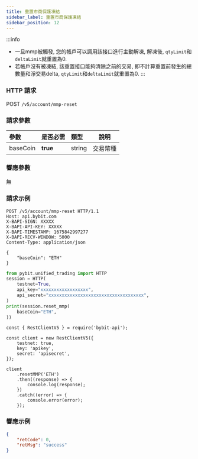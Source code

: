 ```yaml
---
title: 重置市商保護凍結
sidebar_label: 重置市商保護凍結
sidebar_position: 12
---
```


:::info
* 一旦mmp被觸發, 您的帳戶可以調用該接口進行主動解凍, 解凍後, `qtyLimit`和`deltaLimit`就重置為0.
* 若帳戶沒有被凍結, 該重置接口能夠清除之前的交易, 即不計算重置前發生的總數量和淨交易delta, `qtyLimit`和`deltaLimit`就重置為0.
:::

### HTTP 請求
POST `/v5/account/mmp-reset`

### 請求參數
| 參數 | 是否必需 | 類型 | 說明|
|:----- |:-------|:-----|------ |
|baseCoin |**true** |string |交易幣種|

### 響應參數
無

### 請求示例
<Tabs groupId="programming-languages">
<TabItem value="http" label="HTTP">

```http
POST /v5/account/mmp-reset HTTP/1.1
Host: api.bybit.com
X-BAPI-SIGN: XXXXX
X-BAPI-API-KEY: XXXXX
X-BAPI-TIMESTAMP: 1675842997277
X-BAPI-RECV-WINDOW: 5000
Content-Type: application/json

{
    "baseCoin": "ETH"
}
```

</TabItem>
<TabItem value="python" label="Python">

```python
from pybit.unified_trading import HTTP
session = HTTP(
    testnet=True,
    api_key="xxxxxxxxxxxxxxxxxx",
    api_secret="xxxxxxxxxxxxxxxxxxxxxxxxxxxxxxxxxxxx",
)
print(session.reset_mmp(
    baseCoin="ETH",
))
```

</TabItem>
<TabItem value="Node" label="Node.js">

```n4js
const { RestClientV5 } = require('bybit-api');

const client = new RestClientV5({
    testnet: true,
    key: 'apikey',
    secret: 'apisecret',
});

client
    .resetMMP('ETH')
    .then((response) => {
        console.log(response);
    })
    .catch((error) => {
        console.error(error);
    });
```

</TabItem>
</Tabs>

### 響應示例

```json
{
    "retCode": 0,
    "retMsg": "success"
}
```
